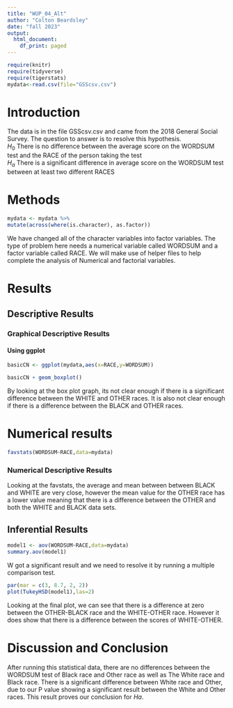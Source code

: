 ```yaml
---
title: "WUP_04_Alt"
author: "Colton Beardsley"
date: "fall 2023"
output:
  html_document:
    df_print: paged
---
```


```r
require(knitr)
require(tidyverse)
require(tigerstats)
mydata<-read.csv(file="GSScsv.csv")
```

# Introduction

<!--In this section you explain what you are trying to show.  Where did the data come from?  What is the research or other question you are trying to answer?!-->

The data is in the file GSScsv.csv and came from the 2018 General Social Survey.  The question to answer is to resolve this hypothesis.  
$H_0$ There is no difference between the average score on the WORDSUM test and the RACE of the person taking the test   
$H_a$ There is a significant difference in average score on the WORDSUM test between at least two different RACES

# Methods

<!--Mention that you intend to use chatGPT to the greatest extent possible. Give credit to chatGPT when you use it to create code in your report. Decide on your methods:  use "variable analysis" or other appropriate descriptors.  Make sure to choose at least one graphical method and at least one numerical method.!-->

```r
mydata <- mydata %>%
mutate(across(where(is.character), as.factor))
```

We have changed all of the character variables into factor variables. The type of problem here needs a numerical variable called WORDSUM and a factor variable called RACE. We will make use of helper files to help complete the analysis of Numerical and factorial variables.

# Results

<!--Divide this section into two sub-sections:  One for your descriptive  results and one for your inferential results.!-->

## Descriptive Results

### Graphical Descriptive Results

<!--Graphical results here.  Make sure to show your code.  Provide appropriate labels for axes, giving units if possible, and provide a good title for the graph, too.  Use the graphical results to describe the patterns if any that exist in the data as focused toward the research question!-->

#### Using ggplot

```r
basicCN <- ggplot(mydata,aes(x=RACE,y=WORDSUM))

basicCN + geom_boxplot()
```
  
By looking at the box plot graph, its not clear enough if there is a significant difference between the WHITE and OTHER races. It is also not clear enough if there is a difference between the BLACK and OTHER races.
  
# Numerical results

```r
favstats(WORDSUM~RACE,data=mydata)
```



### Numerical Descriptive Results

<!--Numerical results go here. Use the numerical results to describe the patterns if any that exist in the data as focused toward the research question!-->

Looking at the favstats, the average and mean between between BLACK and WHITE are very close, however the mean value for the OTHER race has a lower value meaning that there is a difference between the OTHER and both the WHITE and BLACK data sets.

## Inferential Results

<!--State hypothesis clearly.  Make sure your discussion of the inferential test covers all the aspects that the test output produces, such as test statistic, p-value etc.  Make a decision about the null hypothesis, explain the assumptions on which the selected test/procedure was based, and why the chosen procedure satisfys the assumptions and is appropriate to answer the research question!-->
```r
model1 <- aov(WORDSUM~RACE,data=mydata)
summary.aov(model1)
```
W got a significant result and we need to resolve it by running a multiple comparison test.

```r
par(mar = c(3, 8.7, 2, 2))
plot(TukeyHSD(model1),las=2)
```

Looking at the final plot, we can see that there is a difference at zero between the OTHER-BLACK race and the WHITE-OTHER race. However it does show that there is a difference between the scores of WHITE-OTHER.


# Discussion and Conclusion

<!--Discussion and conclusion here.  If you found a relationship be sure to consider whether the relationship occurs because one of the variavbles causes the other, or whether they perhasps are related for some other reason.  Watch the chapter 6 videos from the GeorgeTown videos collection.!-->

After running this statistical data, there are no differences between the WORDSUM test of Black race and Other race as well as The White race and Black race. There is a significant difference between White race and Other, due to our P value showing a significant result between the White and Other races. This result proves our conclusion for $Ha$.
